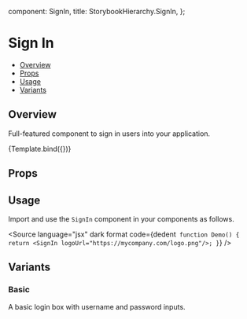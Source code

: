 
  component: SignIn,
  title: StorybookHierarchy.SignIn,
};

<Meta title={meta.title} component={meta.component} />


# Sign In

- [Overview](#overview)
- [Props](#props)
- [Usage](#usage)
- [Variants](#variants)

## Overview

Full-featured component to sign in users into your application.

<Canvas>
  <Story name="Overview" args={{logoUrl: '/assets/images/oxygen-ui-logo-mini.svg'}}>
    {Template.bind({})}
  </Story>
</Canvas>

## Props

<ArgsTable story="Overview" />

## Usage

Import and use the `SignIn` component in your components as follows.

<Source
  language="jsx"
  dark
  format
  code={dedent`
function Demo() {
  return <SignIn logoUrl="https://mycompany.com/logo.png"/>;
}`}
/>

## Variants

### Basic

A basic login box with username and password inputs.

<Canvas>
  <Story name="Basic" args={{logoUrl: '/assets/images/oxygen-ui-logo-mini.svg'}} />
</Canvas>
